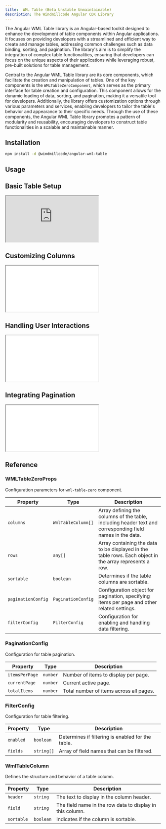 ```yaml
---
title:  WML Table (Beta Unstable Unmaintainable)
description: The Windmillcode Angular CDK Library
---
```


The Angular WML Table library is an Angular-based toolkit designed to enhance the development of table components within Angular applications. It focuses on providing developers with a streamlined and efficient way to create and manage tables, addressing common challenges such as data binding, sorting, and pagination. The library's aim is to simplify the integration of complex table functionalities, ensuring that developers can focus on the unique aspects of their applications while leveraging robust, pre-built solutions for table management.

Central to the Angular WML Table library are its core components, which facilitate the creation and manipulation of tables. One of the key components is the `WMLTableZeroComponent`, which serves as the primary interface for table creation and configuration. This component allows for the dynamic loading of data, sorting, and pagination, making it a versatile tool for developers. Additionally, the library offers customization options through various parameters and services, enabling developers to tailor the table's behavior and appearance to their specific needs. Through the use of these components, the Angular WML Table library promotes a pattern of modularity and reusability, encouraging developers to construct table functionalities in a scalable and maintainable manner.

## Installation

```bash
npm install -d @windmillcode/angular-wml-table
```

## Usage

## Basic Table Setup

<iframe src="https://stackblitz.com/edit/stackblitz-starters-jj1djc?embed=1&file=src%2Fmain.ts&hideExplorer=1&theme=dark"></iframe>

## Customizing Columns

<iframe src="[stackblits url placeholder]"></iframe>

## Handling User Interactions

<iframe src="[stackblits url placeholder]"></iframe>

## Integrating Pagination

<iframe src="[stackblits url placeholder]"></iframe>

## Reference

### WMLTableZeroProps
Configuration parameters for `wml-table-zero` component.

| Property           | Type                 | Description                                                  |
|--------------------|----------------------|--------------------------------------------------------------|
| `columns`          | `WmlTableColumn[]`   | Array defining the columns of the table, including header text and corresponding field names in the data. |
| `rows`             | `any[]`              | Array containing the data to be displayed in the table rows. Each object in the array represents a row. |
| `sortable`         | `boolean`            | Determines if the table columns are sortable.                |
| `paginationConfig` | `PaginationConfig`   | Configuration object for pagination, specifying items per page and other related settings. |
| `filterConfig`     | `FilterConfig`       | Configuration for enabling and handling data filtering.     |

### PaginationConfig
Configuration for table pagination.

| Property       | Type      | Description                                  |
|----------------|-----------|----------------------------------------------|
| `itemsPerPage` | `number`  | Number of items to display per page.         |
| `currentPage`  | `number`  | Current active page.                         |
| `totalItems`   | `number`  | Total number of items across all pages.      |

### FilterConfig
Configuration for table filtering.

| Property    | Type     | Description                                               |
|-------------|----------|-----------------------------------------------------------|
| `enabled`   | `boolean`| Determines if filtering is enabled for the table.         |
| `fields`    | `string[]`| Array of field names that can be filtered.               |

### WmlTableColumn
Defines the structure and behavior of a table column.

| Property    | Type      | Description                                  |
|-------------|-----------|----------------------------------------------|
| `header`    | `string`  | The text to display in the column header.    |
| `field`     | `string`  | The field name in the row data to display in this column. |
| `sortable`  | `boolean` | Indicates if the column is sortable.         |
